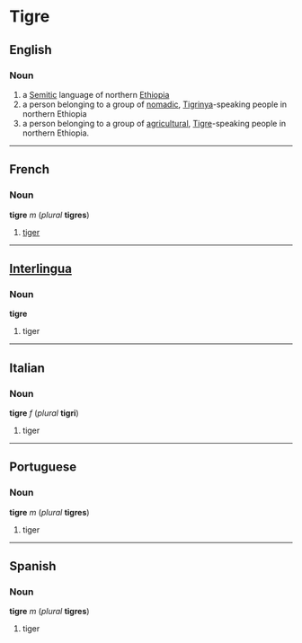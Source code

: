 =Tigre=

==English==

===Noun===

#a [[Semitic]] language of northern [[Ethiopia]]
#a person belonging to a group of [[nomad]]ic, [[Tigrinya]]-speaking people in northern Ethiopia
#a person belonging to a group of [[agricultural]], [[Tigre]]-speaking people in northern Ethiopia.

----

==French==
===Noun===
'''tigre''' ''m'' (''plural'' '''tigres''')

#[[tiger]]

----
==[[Interlingua]]==
===Noun===
'''tigre'''

#tiger

----
==Italian==
===Noun===
'''tigre''' ''f'' (''plural'' '''tigri''')

#tiger

----
==Portuguese==
===Noun===
'''tigre''' ''m'' (''plural'' '''tigres''')

#tiger

----
==Spanish==
===Noun===
'''tigre''' ''m'' (''plural'' '''tigres''')

#tiger